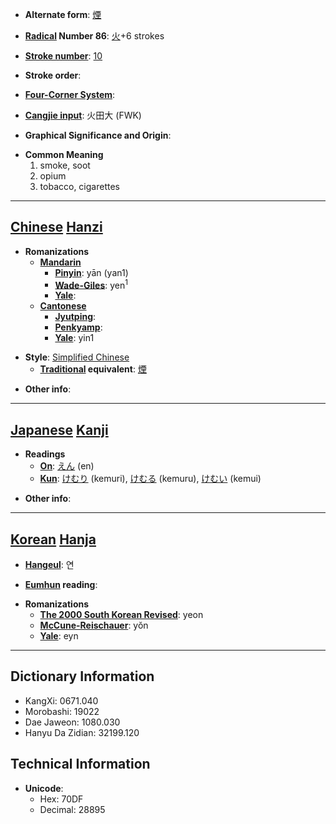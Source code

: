 * '''Alternate form''': [[煙]]

* '''[[Wiktionary:Chinese radical index| Radical]] Number 86''': [[Wiktionary:Chinese radical index 火|火]]+6 strokes

* '''[[Wiktionary:Chinese total strokes index|Stroke number]]''': [[Wiktionary:Chinese total strokes index 10|10]]

* '''Stroke order''': 

* '''[[Wiktionary:Chinese four corner index|Four-Corner System]]''': 

* '''[[Wiktionary:Chinese Cangjie index|Cangjie input]]''': 火田大 (FWK)

* '''Graphical Significance and Origin''': 

* '''Common Meaning'''
*#smoke, soot
*# opium
*# tobacco, cigarettes


----

== [[Chinese]] [[Hanzi]] ==

* '''Romanizations'''
** '''[[Mandarin]]'''
*** '''[[Pinyin]]''': yān (yan1)
*** '''[[Wade-Giles]]''': yen<sup>1</sup>
*** '''[[Yale]]''': 
** '''[[Cantonese]]'''
*** '''[[Jyutping]]''':
*** '''[[Penkyamp]]''': 
*** '''[[Yale]]''': yin1

* '''Style''': [[Simplified Chinese]] 
** '''[[Traditional Chinese|Traditional]] equivalent''': [[煙]]

* '''Other info''': 

----

== [[Japanese]] [[Kanji]] ==

* '''Readings'''
** '''[[On]]''': [[えん]] (en)
** '''[[Kun]]''': [[けむり]] (kemuri), [[けむる]] (kemuru), [[けむい]] (kemui)

* '''Other info''':  

----

== [[Korean]] [[Hanja]] ==

* '''[[Hangeul]]''': 연

* '''[[Eumhun]] reading''': 

* '''Romanizations'''
** '''[[The 2000 South Korean Revised Romanization|The 2000 South Korean Revised]]''': yeon
** '''[[McCune-Reischauer]]''': yŏn
** '''[[Yale]]''': eyn

----

== Dictionary Information ==

* KangXi: 0671.040
* Morobashi: 19022
* Dae Jaweon: 1080.030
* Hanyu Da Zidian: 32199.120

== Technical Information ==

* '''Unicode''':
** Hex: 70DF
** Decimal: 28895